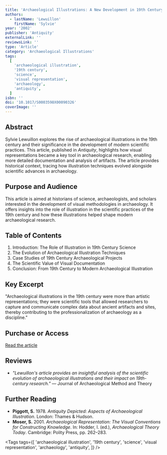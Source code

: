 ```yaml
---
title: 'Archaeological Illustrations: A New Development in 19th Century Science'
authors:
  - lastName: 'Lewuillon'
    firstName: 'Sylvie'
year: '2002'
publisher: 'Antiquity'
externalLink: ''
reviewsLink: ''
type: 'Article'
category: 'Archaeological Illustrations'
tags:
  [
    'archaeological illustration',
    '19th century',
    'science',
    'visual representation',
    'archaeology',
    'antiquity',
  ]
isbn: ''
doi: '10.1017/S0003598X00090326'
coverImage: ''
---
```


## Abstract

Sylvie Lewuillon explores the rise of archaeological illustrations in the 19th century and their significance in the development of modern scientific practices. This article, published in _Antiquity_, highlights how visual representations became a key tool in archaeological research, enabling more detailed documentation and analysis of artifacts. The article provides historical context, tracing how illustration techniques evolved alongside scientific advances in archaeology.

## Purpose and Audience

This article is aimed at historians of science, archaeologists, and scholars interested in the development of visual methodologies in archaeology. It offers insights into the role of illustration in the scientific practices of the 19th century and how these illustrations helped shape modern archaeological research.

## Table of Contents

1. Introduction: The Role of Illustration in 19th Century Science
2. The Evolution of Archaeological Illustration Techniques
3. Case Studies of 19th Century Archaeological Projects
4. The Scientific Value of Visual Documentation
5. Conclusion: From 19th Century to Modern Archaeological Illustration

## Key Excerpt

"Archaeological illustrations in the 19th century were more than artistic representations; they were scientific tools that allowed researchers to capture and communicate complex data about ancient artifacts and sites, thereby contributing to the professionalization of archaeology as a discipline."

## Purchase or Access

[Read the article](https://www.cambridge.org/core/journals/antiquity/article/archaeological-illustrations-a-new-development-in-19th-century-science/10.1017/S0003598X00090326)

## Reviews

- _"Lewuillon's article provides an insightful analysis of the scientific evolution of archaeological illustrations and their impact on 19th-century research."_ — Journal of Archaeological Method and Theory

## Further Reading

- **Piggott, S.** 1978. _Antiquity Depicted: Aspects of Archaeological Illustration_. London: Thames & Hudson.
- **Moser, S.** 2001. _Archaeological Representation: The Visual Conventions for Constructing Knowledge_. In: Hodder, I. (ed.), _Archaeological Theory Today_. Cambridge: Polity Press, pp. 262–283.

<Tags
  tags={[
    'archaeological illustration',
    '19th century',
    'science',
    'visual representation',
    'archaeology',
    'antiquity',
  ]}
/>

